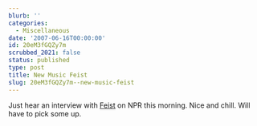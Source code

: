 ```yaml
---
blurb: ''
categories:
  - Miscellaneous
date: '2007-06-16T00:00:00'
id: 20eM3fGQZy7m
scrubbed_2021: false
status: published
type: post
title: New Music Feist
slug: 20eM3fGQZy7m--new-music-feist
---
```


Just hear an interview with [Feist](http://www.listentofeist.com/)
on NPR this morning. Nice and chill. Will have to pick some up.
